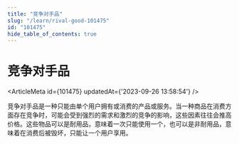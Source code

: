 ```yaml
---
title: "竞争对手品"
slug: "/learn/rival-good-101475"
id: "101475"
hide_table_of_contents: true
---
```



# 竞争对手品

<ArticleMeta id={101475} updatedAt={'2023-09-26 13:58:54'} />
<div className='border-solid border-b border-t-0 my-4 border-[var(--ifm-color-gray-300)]' />

竞争对手品是一种只能由单个用户拥有或消费的产品或服务。当一种商品在消费方面存在竞争时，可能会受到强烈的需求和激烈的竞争的影响，这些因素往往会推高价格。这些物品可以是耐用品，意味着一次只能使用一个，也可以是非耐用品，意味着在消费后被毁坏，只能让一个用户享用。
